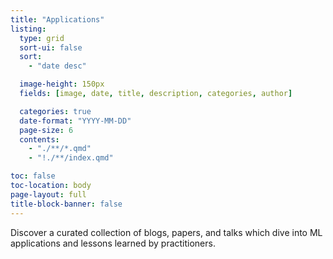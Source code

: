```yaml
---
title: "Applications"
listing:
  type: grid
  sort-ui: false
  sort:
    - "date desc"

  image-height: 150px
  fields: [image, date, title, description, categories, author]

  categories: true
  date-format: "YYYY-MM-DD"
  page-size: 6
  contents:
    - "./**/*.qmd"
    - "!./**/index.qmd"

toc: false
toc-location: body
page-layout: full
title-block-banner: false
---
```

Discover a curated collection of blogs, papers, and talks which dive into ML applications and lessons learned by practitioners.
